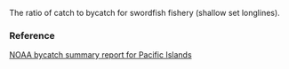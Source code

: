 The ratio of catch to bycatch for swordfish fishery (shallow set longlines).

### Reference

[NOAA bycatch summary report for Pacific Islands](http://www.st.nmfs.noaa.gov/observer-home/first-edition-update-1)